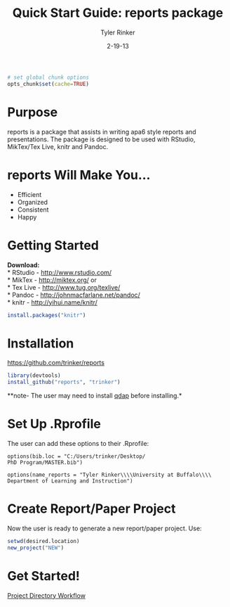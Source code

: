 % Quick Start Guide: reports package
% Tyler Rinker
% 2-19-13

```r
# set global chunk options
opts_chunk$set(cache=TRUE)
```

# Purpose
reports is a package that assists in writing apa6 style reports
and presentations.  The package is designed to be used with RStudio,
MikTex/Tex Live, knitr and Pandoc. 

# reports Will Make You...
- Efficient    
- Organized    
- Consistent     
- Happy    

# Getting Started
**Download:**    
* RStudio - [http://www.rstudio.com/](http://www.rstudio.com/)       
* MikTex - [http://miktex.org/](http://miktex.org/) or    
* Tex Live - [http://www.tug.org/texlive/](http://www.tug.org/texlive/)   
* Pandoc - [http://johnmacfarlane.net/pandoc/](http://johnmacfarlane.net/pandoc/)     
* knitr - [http://yihui.name/knitr/](http://yihui.name/knitr/)  

```r
install.packages("knitr")
```


# Installation
[https://github.com/trinker/reports](https://github.com/trinker/reports)    
```r
library(devtools)         
install_github("reports", "trinker") 
```

**note- The user may need to install [qdap](http://cran.r-project.org/web/packages/qdap/index.html) before installing.*

# Set Up .Rprofile
The user can add these options to their .Rprofile:   

`options(bib.loc = "C:/Users/trinker/Desktop/`    
    `PhD Program/MASTER.bib")` 

`options(name_reports = "Tyler Rinker\\\\University at Buffalo\\\\ `  
    `Department of Learning and Instruction")`  


# Create Report/Paper Project
Now the user is ready to generate a new report/paper project.  Use:    
```r
setwd(desired.location)   
new_project("NEW")
```

# Get Started!

[Project Directory Workflow](https://dl.dropbox.com/u/61803503/report_directory_guide.pdf)
